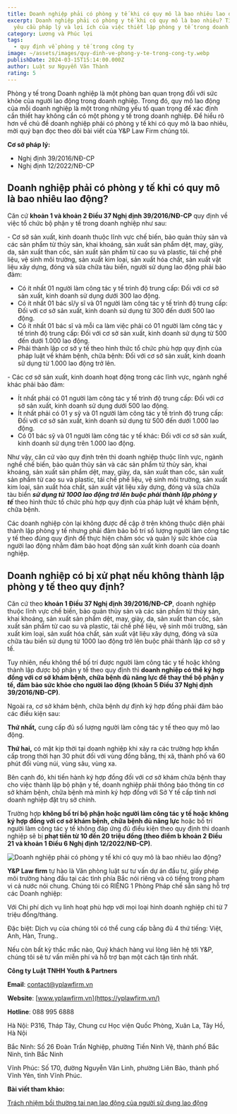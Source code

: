 ```yaml
---
title: Doanh nghiệp phải có phòng y tế khi có quy mô là bao nhiêu lao động?
excerpt: Doanh nghiệp phải có phòng y tế khi có quy mô là bao nhiêu? Tìm hiểu
  yêu cầu pháp lý và lợi ích của việc thiết lập phòng y tế trong doanh nghiệp
category: Lương và Phúc lợi
tags:
  - quy định về phòng y tế trong công ty
image: ~/assets/images/quy-dinh-ve-phong-y-te-trong-cong-ty.webp
publishDate: 2024-03-15T15:14:00.000Z
author: Luật sư Nguyễn Văn Thành
rating: 5
---
```

Phòng y tế trong Doanh nghiệp là một phòng ban quan trọng đối với sức khỏe của người lao động trong doanh nghiệp. Trong đó, quy mô lao động của mỗi doanh nghiệp là một trong những yếu tố quan trọng để xác định cần thiết hay không cần có một phòng y tế trong doanh nghiệp. Để hiểu rõ hơn về chủ đề doanh nghiệp phải có phòng y tế khi có quy mô là bao nhiêu, mời quý bạn đọc theo dõi bài viết của Y&P Law Firm chúng tôi.

**Cơ sở pháp lý:**

* Nghị định 39/2016/NĐ-CP
* Nghị định 12/2022/NĐ-CP

## Doanh nghiệp phải có phòng y tế khi có quy mô là bao nhiêu lao động?

Căn cứ **khoản 1 và khoản 2 Điều 37 Nghị định 39/2016/NĐ-CP** quy định về việc tổ chức bộ phận y tế trong doanh nghiệp như sau:

\- Cơ sở sản xuất, kinh doanh thuộc lĩnh vực chế biến, bảo quản thủy sản và các sản phẩm từ thủy sản, khai khoáng, sản xuất sản phẩm dệt, may, giày, da, sản xuất than cốc, sản xuất sản phẩm từ cao su và plastic, tái chế phế liệu, vệ sinh môi trường, sản xuất kim loại, sản xuất hóa chất, sản xuất vật liệu xây dựng, đóng và sửa chữa tàu biển, người sử dụng lao động phải bảo đảm:

* Có ít nhất 01 người làm công tác y tế trình độ trung cấp: Đối với cơ sở sản xuất, kinh doanh sử dụng dưới 300 lao động.
* Có ít nhất 01 bác sĩ/y sĩ và 01 người làm công tác y tế trình độ trung cấp: Đối với cơ sở sản xuất, kinh doanh sử dụng từ 300 đến dưới 500 lao động.
* Có ít nhất 01 bác sĩ và mỗi ca làm việc phải có 01 người làm công tác y tế trình độ trung cấp: Đối với cơ sở sản xuất, kinh doanh sử dụng từ 500 đến dưới 1.000 lao động.
* Phải thành lập cơ sở y tế theo hình thức tổ chức phù hợp quy định của pháp luật về khám bệnh, chữa bệnh: Đối với cơ sở sản xuất, kinh doanh sử dụng từ 1.000 lao động trở lên.

\- Các cơ sở sản xuất, kinh doanh hoạt động trong các lĩnh vực, ngành nghề khác phải bảo đảm:

* Ít nhất phải có 01 người làm công tác y tế trình độ trung cấp: Đối với cơ sở sản xuất, kinh doanh sử dụng dưới 500 lao động.
* Ít nhất phải có 01 y sỹ và 01 người làm công tác y tế trình độ trung cấp: Đối với cơ sở sản xuất, kinh doanh sử dụng từ 500 đến dưới 1.000 lao động.
* Có 01 bác sỹ và 01 người làm công tác y tế khác: Đối với cơ sở sản xuất, kinh doanh sử dụng trên 1.000 lao động.

Như vậy, căn cứ vào quy định trên thì doanh nghiệp thuộc lĩnh vực, ngành nghề chế biến, bảo quản thủy sản và các sản phẩm từ thủy sản, khai khoáng, sản xuất sản phẩm dệt, may, giày, da, sản xuất than cốc, sản xuất sản phẩm từ cao su và plastic, tái chế phế liệu, vệ sinh môi trường, sản xuất kim loại, sản xuất hóa chất, sản xuất vật liệu xây dựng, đóng và sửa chữa tàu biển ***sử dụng từ 1000 lao động trở lên buộc phải thành lập phòng y tế*** theo hình thức tổ chức phù hợp quy định của pháp luật về khám bệnh, chữa bệnh.

Các doanh nghiệp còn lại không được đề cập ở trên không thuộc diện phải thành lập phòng y tế nhưng phải đảm bảo bố trí số lượng người làm công tác y tế theo đúng quy định để thực hiện chăm sóc và quản lý sức khỏe của người lao động nhằm đảm bảo hoạt động sản xuất kinh doanh của doanh nghiệp.

## Doanh nghiệp có bị xử phạt nếu không thành lập phòng y tế theo quy định?

Căn cứ theo **khoản 1 Điều 37 Nghị định 39/2016/NĐ-CP**, doanh nghiệp thuộc lĩnh vực chế biến, bảo quản thủy sản và các sản phẩm từ thủy sản, khai khoáng, sản xuất sản phẩm dệt, may, giày, da, sản xuất than cốc, sản xuất sản phẩm từ cao su và plastic, tái chế phế liệu, vệ sinh môi trường, sản xuất kim loại, sản xuất hóa chất, sản xuất vật liệu xây dựng, đóng và sửa chữa tàu biển sử dụng từ 1000 lao động trở lên buộc phải thành lập cơ sở y tế.

Tuy nhiên, nếu không thể bố trí được người làm công tác y tế hoặc không thành lập được bộ phận y tế theo quy định thì **doanh nghiệp có thể ký hợp đồng với cơ sở khám bệnh, chữa bệnh đủ năng lực để thay thế bộ phận y tế, đảm bảo sức khỏe cho người lao động (khoản 5 Điều 37 Nghị định 39/2016/NĐ-CP)**.

Ngoài ra, cơ sở khám bệnh, chữa bệnh dự định ký hợp đồng phải đảm bảo các điều kiện sau:

**Thứ nhất,** cung cấp đủ số lượng người làm công tác y tế theo quy mô lao động.

**Thứ hai,** có mặt kịp thời tại doanh nghiệp khi xảy ra các trường hợp khẩn cấp trong thời hạn 30 phút đối với vùng đồng bằng, thị xã, thành phố và 60 phút đối vùng núi, vùng sâu, vùng xa.

Bên cạnh đó, khi tiến hành ký hợp đồng đối với cơ sở khám chữa bệnh thay cho việc thành lập bộ phận y tế, doanh nghiệp phải thông báo thông tin cơ sở khám bệnh, chữa bệnh mà mình ký hợp đồng với Sở Y tế cấp tỉnh nơi doanh nghiệp đặt trụ sở chính.

Trường hợp **không bố trí bộ phận hoặc người làm công tác y tế hoặc không ký hợp đồng với cơ sở khám bệnh, chữa bệnh đủ năng lực** hoặc bố trí người làm công tác y tế không đáp ứng đủ điều kiện theo quy định thì doanh nghiệp sẽ bị **phạt tiền từ 10 đến 20 triệu đồng (theo điểm b khoản 2 Điều 21 và khoản 1 Điều 6 Nghị định 12/2022/NĐ-CP)**.

![Doanh nghiệp phải có phòng y tế khi có quy mô là bao nhiêu lao động?](~/assets/images/doanh-nghiep-phai-co-phong-y-te-khi-co-quy-mo-la-bao-nhieu-lao-dong.png "Doanh nghiệp phải có phòng y tế khi có quy mô là bao nhiêu lao động?")

**Y&P Law firm** tự hào là Văn phòng luật sư tư vấn dự án đầu tư, giấy phép môi trường hàng đầu tại các tỉnh phía Bắc nói riêng và có tiếng trong phạm vi cả nước nói chung. Chúng tôi có RIÊNG 1 Phòng Pháp chế sẵn sàng hỗ trợ các Doanh nghiệp:

Với Chi phí dịch vụ linh hoạt phù hợp với mọi loại hình doanh nghiệp chỉ từ 7 triệu đồng/tháng.

Đặc biệt: Dịch vụ của chúng tôi có thể cung cấp bằng đủ 4 thứ tiếng: Việt, Anh, Hàn, Trung..

Nếu còn bất kỳ thắc mắc nào, Quý khách hàng vui lòng liên hệ tới Y&P, chúng tôi sẽ tư vấn miễn phí và hỗ trợ bạn một cách tận tình nhất.

**Công ty Luật TNHH Youth & Partners**

**Email**: contact@yplawfirm.vn

**Website**: [www.yplawfirm.vn](https://yplawfirm.vn/)

**Hotline**: 088 995 6888

Hà Nội: P316, Tháp Tây, Chung cư Học viện Quốc Phòng, Xuân La, Tây Hồ, Hà Nội

Bắc Ninh: Số 26 Đoàn Trần Nghiệp, phường Tiền Ninh Vệ, thành phố Bắc Ninh, tỉnh Bắc Ninh

Vĩnh Phúc: Số 170, đường Nguyễn Văn Linh, phường Liên Bảo, thành phố Vĩnh Yên, tỉnh Vĩnh Phúc.

**Bài viết tham khảo:**

[Trách nhiệm bồi thường tai nạn lao động của người sử dụng lao động](https://yplawfirm.vn/lao-dong/trach-nhiem-boi-thuong-tai-nan-lao-dong-cua-nguoi-su-dung-lao-dong)[](https://vinhphuclawyers.vn/kien-thuc-phap-ly/doanh-nghiep-va-dau-tu-nuoc-ngoai/thu-tuc-chuyen-doi-thue-thu-nhap-ca-nhan-va-bao-hiem-xa-hoi-cho-nguoi-lao-dong-khi-thay-doi-tru-so-cong-ty-35873.htm)[](https://vinhphuclawyers.vn/dich-vu-phap-ly/ho-tro-doanh-nghiep/loi-ich-khi-doanh-nghiep-su-dung-phong-phap-che-thue-ngoai-35820.htm)
